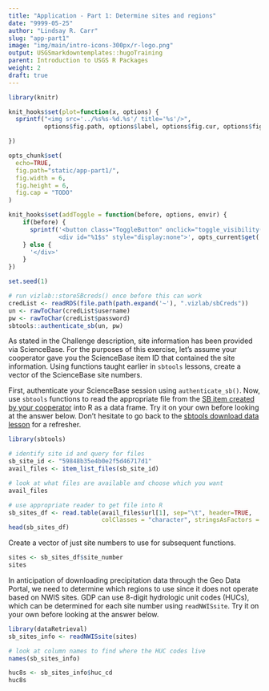 ```yaml
---
title: "Application - Part 1: Determine sites and regions"
date: "9999-05-25"
author: "Lindsay R. Carr"
slug: "app-part1"
image: "img/main/intro-icons-300px/r-logo.png"
output: USGSmarkdowntemplates::hugoTraining
parent: Introduction to USGS R Packages
weight: 2
draft: true
---
```


```r
library(knitr)

knit_hooks$set(plot=function(x, options) {
  sprintf("<img src='../%s%s-%d.%s'/ title='%s'/>", 
          options$fig.path, options$label, options$fig.cur, options$fig.ext, options$fig.cap)

})

opts_chunk$set(
  echo=TRUE,
  fig.path="static/app-part1/",
  fig.width = 6,
  fig.height = 6,
  fig.cap = "TODO"
)

knit_hooks$set(addToggle = function(before, options, envir) {
    if(before) {
      sprintf('<button class="ToggleButton" onclick="toggle_visibility(\'%1$s\')">Show Answer</button>
              <div id="%1$s" style="display:none">', opts_current$get('label'))
    } else {
      '</div>'
    }
})

set.seed(1)
```

```r
# run vizlab::storeSBcreds() once before this can work
credList <- readRDS(file.path(path.expand('~'), ".vizlab/sbCreds"))
un <- rawToChar(credList$username)
pw <- rawToChar(credList$password)
sbtools::authenticate_sb(un, pw)
```

As stated in the Challenge description, site information has been provided via ScienceBase. For the purposes of this exercise, let's assume your cooperator gave you the ScienceBase item ID that contained the site information. Using functions taught earlier in `sbtools` lessons, create a vector of the ScienceBase site numbers.

First, authenticate your ScienceBase session using `authenticate_sb()`. Now, use `sbtools` functions to read the appropriate file from the [SB item created by your cooperator](https://www.sciencebase.gov/catalog/item/59848b35e4b0e2f5d46717d1) into R as a data frame. Try it on your own before looking at the answer below. Don't hesitate to go back to the [sbtools download data lesson](/sbtools-get) for a refresher.

```r
library(sbtools)

# identify site id and query for files
sb_site_id <- "59848b35e4b0e2f5d46717d1"
avail_files <- item_list_files(sb_site_id)

# look at what files are available and choose which you want
avail_files

# use appropriate reader to get file into R
sb_sites_df <- read.table(avail_files$url[1], sep="\t", header=TRUE,
                          colClasses = "character", stringsAsFactors = FALSE)
head(sb_sites_df)
```

Create a vector of just site numbers to use for subsequent functions.

```r
sites <- sb_sites_df$site_number
sites
```

In anticipation of downloading precipitation data through the Geo Data Portal, we need to determine which regions to use since it does not operate based on NWIS sites. GDP can use 8-digit hydrologic unit codes (HUCs), which can be determined for each site number using `readNWISsite`. Try it on your own before looking at the answer below.

```r
library(dataRetrieval)
sb_sites_info <- readNWISsite(sites)

# look at column names to find where the HUC codes live
names(sb_sites_info)

huc8s <- sb_sites_info$huc_cd
huc8s
```
